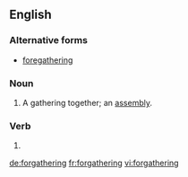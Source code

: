 ==English==

===Alternative forms===
* [[foregathering]]

===Noun===
{{en-noun}}

# A gathering together; an [[assembly]].

===Verb===
{{head|en}}

# {{present participle of|forgather|lang=en}}

[[de:forgathering]]
[[fr:forgathering]]
[[vi:forgathering]]